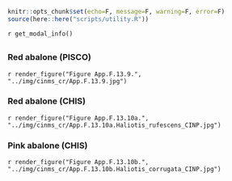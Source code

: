 
```r
knitr::opts_chunk$set(echo=F, message=F, warning=F, error=F)
source(here::here("scripts/utility.R"))
```

`r get_modal_info()`

## {.tabset}

### Red abalone (PISCO)

`r render_figure("Figure App.F.13.9.", "../img/cinms_cr/App.F.13.9.jpg")`

### Red abalone (CHIS)

`r render_figure("Figure App.F.13.10a.", "../img/cinms_cr/App.F.13.10a.Haliotis_rufescens_CINP.jpg")`

### Pink abalone (CHIS)

`r render_figure("Figure App.F.13.10b.", "../img/cinms_cr/App.F.13.10b.Haliotis_corrugata_CINP.jpg")`

